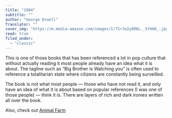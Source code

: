 ```yaml
---
title: "1984"
subtitle: ""
author: "George Orwell"
Translator: ""
cover_img: "https://m.media-amazon.com/images/I/71+7w2y6R8L._SY466_.jpg"
read: true
filed_under:
  - "classic"
---
```


This is one of those books that has been referenced a lot in pop culture that without actually reading it most people already have an idea what it is about. The tagline such as “Big Brother is Watching you” is often used to reference a totalitarian state where citizens are constantly being surveilled.

The book is not what most people — those who have not read it, and only have an idea of what it is about based on popular references (I was one of those people) — think it is. There are layers of rich and dark ironies written all over the book.

Also, check out [Animal Farm](/bookshelf/george-orwell-animal-farm)
